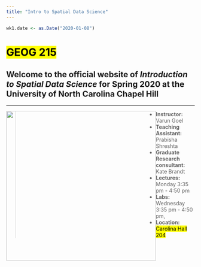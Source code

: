 ```yaml
---
title: "Intro to Spatial Data Science"
---
```


```r
wk1.date <- as.Date("2020-01-08")
```
<h1><mark><b>GEOG 215</b></mark></h1>

<span style=font-size:16pt;">Welcome to the official website of <i>Introduction to Spatial Data Science</i> for Spring 2020 at the University of North Carolina Chapel Hill</span>
---
---

<img style="width:400px;height:400px;float:left;" src="globecloud.png">


> * <b>Instructor:</b> Varun Goel
> * <b>Teaching Assistant:</b> Prabisha Shreshta
> * <b>Graduate Research consultant:</b> Kate Brandt
> * <b>Lectures:</b> Monday 3:35 pm - 4:50 pm
> * <b>Labs:</b> Wednesday 3:35 pm - 4:50 pm,
> * <b>Location:</b> <mark>Carolina Hall 204</mark>




